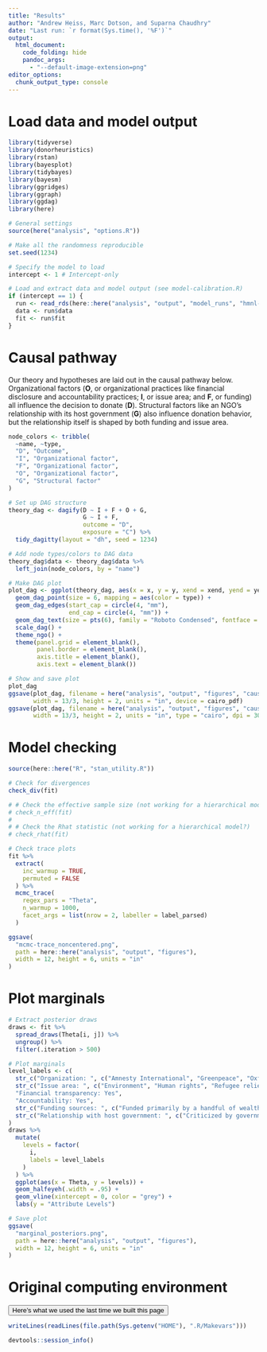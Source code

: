 ```yaml
---
title: "Results"
author: "Andrew Heiss, Marc Dotson, and Suparna Chaudhry"
date: "Last run: `r format(Sys.time(), '%F')`"
output: 
  html_document:
    code_folding: hide
    pandoc_args:
      - "--default-image-extension=png"
editor_options: 
  chunk_output_type: console
---
```


# Load data and model output

```r
library(tidyverse)
library(donorheuristics)
library(rstan)
library(bayesplot)
library(tidybayes)
library(bayesm)
library(ggridges)
library(ggraph)
library(ggdag)
library(here)

# General settings
source(here("analysis", "options.R"))

# Make all the randomness reproducible
set.seed(1234)

# Specify the model to load
intercept <- 1 # Intercept-only

# Load and extract data and model output (see model-calibration.R)
if (intercept == 1) {
  run <- read_rds(here::here("analysis", "output", "model_runs", "hmnl-intercept_noncentered.RDS"))
  data <- run$data
  fit <- run$fit
}
```


# Causal pathway

Our theory and hypotheses are laid out in the causal pathway below. Organizational factors (**O**, or organizational practices like financial disclosure and accountability practices; **I**, or issue area; and **F**, or funding) all influence the decision to donate (**D**). Structural factors like an NGO's relationship with its host government (**G**) also influence donation behavior, but the relationship itself is shaped by both funding and issue area. 

```r
node_colors <- tribble(
  ~name, ~type,
  "D", "Outcome",
  "I", "Organizational factor",
  "F", "Organizational factor",
  "O", "Organizational factor",
  "G", "Structural factor"
)

# Set up DAG structure
theory_dag <- dagify(D ~ I + F + O + G,
                     G ~ I + F,
                     outcome = "D",
                     exposure = "C") %>% 
  tidy_dagitty(layout = "dh", seed = 1234) 

# Add node types/colors to DAG data
theory_dag$data <- theory_dag$data %>% 
  left_join(node_colors, by = "name")

# Make DAG plot
plot_dag <- ggplot(theory_dag, aes(x = x, y = y, xend = xend, yend = yend)) +
  geom_dag_point(size = 6, mapping = aes(color = type)) +
  geom_dag_edges(start_cap = circle(4, "mm"),
                 end_cap = circle(4, "mm")) +
  geom_dag_text(size = pts(6), family = "Roboto Condensed", fontface = "bold") +
  scale_dag() +
  theme_ngo() +
  theme(panel.grid = element_blank(),
        panel.border = element_blank(),
        axis.title = element_blank(),
        axis.text = element_blank())

# Show and save plot
plot_dag
ggsave(plot_dag, filename = here("analysis", "output", "figures", "causal-path.pdf"),
       width = 13/3, height = 2, units = "in", device = cairo_pdf)
ggsave(plot_dag, filename = here("analysis", "output", "figures", "causal-path.png"),
       width = 13/3, height = 2, units = "in", type = "cairo", dpi = 300)
```


# Model checking

```r
source(here::here("R", "stan_utility.R"))

# Check for divergences
check_div(fit)

# # Check the effective sample size (not working for a hierarchical model?)
# check_n_eff(fit)
# 
# # Check the Rhat statistic (not working for a hierarchical model?)
# check_rhat(fit)

# Check trace plots
fit %>%
  extract(
    inc_warmup = TRUE,
    permuted = FALSE
  ) %>%
  mcmc_trace(
    regex_pars = "Theta",
    n_warmup = 1000,
    facet_args = list(nrow = 2, labeller = label_parsed)
  )

ggsave(
  "mcmc-trace_noncentered.png",
  path = here::here("analysis", "output", "figures"),
  width = 12, height = 6, units = "in"
)
```


# Plot marginals

```r
# Extract posterior draws
draws <- fit %>% 
  spread_draws(Theta[i, j]) %>% 
  ungroup() %>% 
  filter(.iteration > 500)

# Plot marginals
level_labels <- c(
  str_c("Organization: ", c("Amnesty International", "Greenpeace", "Oxfam", "Red Cross")),
  str_c("Issue area: ", c("Environment", "Human rights", "Refugee relief")),
  "Financial transparency: Yes",
  "Accountability: Yes",
  str_c("Funding sources: ", c("Funded primarily by a handful of wealthy private donors", "Funded primarily by government grants")),
  str_c("Relationship with host government: ", c("Criticized by government", "Under government crackdown"))
)
draws %>% 
  mutate(
    levels = factor(
      i,
      labels = level_labels
    )
  ) %>%
  ggplot(aes(x = Theta, y = levels)) + 
  geom_halfeyeh(.width = .95) +
  geom_vline(xintercept = 0, color = "grey") +
  labs(y = "Attribute Levels")

# Save plot
ggsave(
  "marginal_posteriors.png",
  path = here::here("analysis", "output", "figures"),
  width = 12, height = 6, units = "in"
)
```


# Original computing environment

<button data-toggle="collapse" data-target="#sessioninfo" class="btn btn-primary btn-md btn-info">Here's what we used the last time we built this page</button>

<div id="sessioninfo" class="collapse">

```r
writeLines(readLines(file.path(Sys.getenv("HOME"), ".R/Makevars")))

devtools::session_info()
```

</div> 
